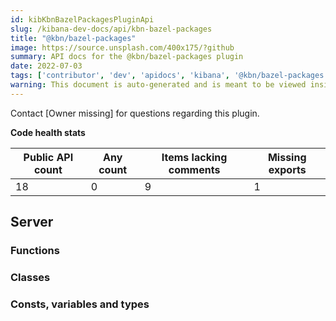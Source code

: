 ```yaml
---
id: kibKbnBazelPackagesPluginApi
slug: /kibana-dev-docs/api/kbn-bazel-packages
title: "@kbn/bazel-packages"
image: https://source.unsplash.com/400x175/?github
summary: API docs for the @kbn/bazel-packages plugin
date: 2022-07-03
tags: ['contributor', 'dev', 'apidocs', 'kibana', '@kbn/bazel-packages']
warning: This document is auto-generated and is meant to be viewed inside our experimental, new docs system. Reach out in #docs-engineering for more info.
---
```




Contact [Owner missing] for questions regarding this plugin.

**Code health stats**

| Public API count  | Any count | Items lacking comments | Missing exports |
|-------------------|-----------|------------------------|-----------------|
| 18 | 0 | 9 | 1 |

## Server

### Functions
<DocDefinitionList data={kbnBazelPackagesObj.server.functions}/>

### Classes
<DocDefinitionList data={kbnBazelPackagesObj.server.classes}/>

### Consts, variables and types
<DocDefinitionList data={kbnBazelPackagesObj.server.misc}/>

